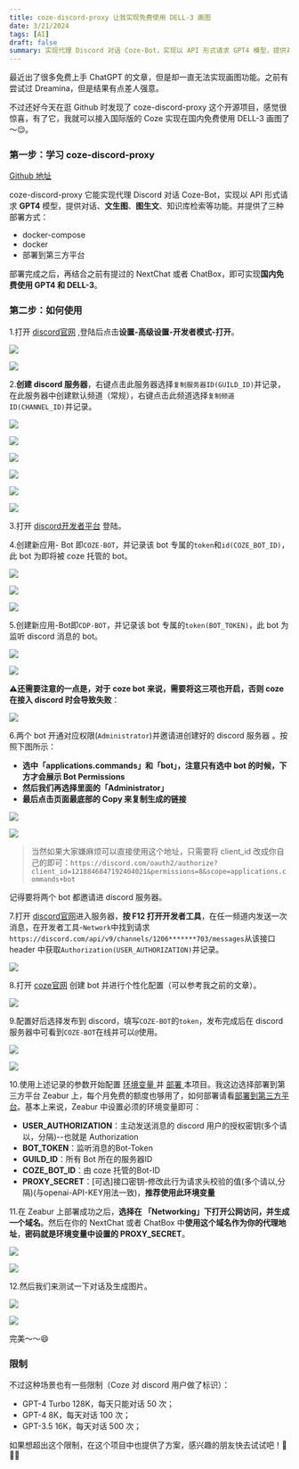 ```yaml
---
title: coze-discord-proxy 让我实现免费使用 DELL-3 画图
date: 3/21/2024
tags: [AI]
draft: false
summary: 实现代理 Discord 对话 Coze-Bot，实现以 API 形式请求 GPT4 模型，提供对话、文生图、图生文、知识库检索等功能
---
```


最近出了很多免费上手 ChatGPT 的文章，但是却一直无法实现画图功能。之前有尝试过 Dreamina，但是结果有点差人强意。

不过还好今天在逛 Github 时发现了 coze-discord-proxy 这个开源项目，感觉很惊喜，有了它，我就可以接入国际版的 Coze 实现在国内免费使用 DELL-3 画图了～😌。

### 第一步：学习 coze-discord-proxy

[Github 地址](https://github.com/deanxv/coze-discord-proxy)

coze-discord-proxy 它能实现代理 Discord 对话 Coze-Bot，实现以 API 形式请求 **GPT4** 模型，提供对话、**文生图**、**图生文**、知识库检索等功能。并提供了三种部署方式：

*   docker-compose
*   docker
*   部署到第三方平台

部署完成之后，再结合之前有提过的 NextChat 或者 ChatBox，即可实现**国内免费使用 GPT4 和 DELL-3**。

### 第二步：如何使用

1.打开 [discord官网](https://discord.com/app) ,登陆后点击**设置-高级设置-开发者模式-打开**。

![](https://note.ihsxu.com/api/imgs/1710862723934.webp)

![](https://note.ihsxu.com/api/imgs/1710862752124.webp)

2.**创建 discord 服务器**，右键点击此服务器选择`复制服务器ID(GUILD_ID)`并记录，在此服务器中创建默认频道（常规），右键点击此频道选择`复制频道ID(CHANNEL_ID)`并记录。

![](https://note.ihsxu.com/api/imgs/1710862819688.webp)

![](https://note.ihsxu.com/api/imgs/1710862895004.webp)

![](https://note.ihsxu.com/api/imgs/1710862910382.webp)

![](https://note.ihsxu.com/api/imgs/1710862939667.webp)

![](https://note.ihsxu.com/api/imgs/1710862960884.webp)

![](https://note.ihsxu.com/api/imgs/1710862975430.webp)

3.打开 [discord开发者平台](https://discord.com/developers/applications) 登陆。

4.创建新应用- Bot 即`COZE-BOT`，并记录该 bot 专属的`token`和`id(COZE_BOT_ID)`，此 bot 为即将被 coze 托管的 bot。

![](https://note.ihsxu.com/api/imgs/1710891935163.webp)

![](https://note.ihsxu.com/api/imgs/1710892208009.webp)

![](https://note.ihsxu.com/api/imgs/1710892255272.webp)

5.创建新应用-Bot即`CDP-BOT`，并记录该 bot 专属的`token(BOT_TOKEN)`，此 bot 为监听 discord 消息的 bot。

![](https://note.ihsxu.com/api/imgs/1710892364084.webp)

![](https://note.ihsxu.com/api/imgs/1710892396303.webp)

⚠️**还需要注意的一点是，对于 coze bot 来说，需要将这三项也开启，否则 coze 在接入 discord 时会导致失败**：

![](https://note.ihsxu.com/api/imgs/1710951354485.webp)

6.两个 bot 开通对应权限(`Administrator`)并邀请进创建好的 discord 服务器 。按照下图所示：

*   **选中「applications.commands」和「bot」，注意只有选中 bot 的时候，下方才会展示 Bot Permissions**
*   **然后我们再选择里面的「Administrator」**
*   **最后点击页面最底部的 Copy 来复制生成的链接**

![](https://note.ihsxu.com/api/imgs/1710947431681.webp)

![](https://note.ihsxu.com/api/imgs/1710947775183.webp)

> 当然如果大家嫌麻烦可以直接使用这个地址，只需要将 client\_id 改成你自己的即可：`https://discord.com/oauth2/authorize?client_id=1218846847192404021&permissions=8&scope=applications.commands+bot`&#x20;

记得要将两个 bot 都邀请进 discord 服务器。

7.打开 [discord官网](https://discord.com/app)进入服务器，**按 F12 打开开发者工具**，在任一频道内发送一次消息，在开发者工具-`Network`中找到请求 `https://discord.com/api/v9/channels/1206*******703/messages`从该接口 header 中获取`Authorization(USER_AUTHORIZATION)`并记录。

![](https://note.ihsxu.com/api/imgs/1710947954888.webp)

8.打开 [coze官网](https://www.coze.com/) 创建 bot 并进行个性化配置（可以参考我之前的文章）。

![](https://note.ihsxu.com/api/imgs/1710949009798.webp)

9.配置好后选择发布到 discord，填写`COZE-BOT`的`token`，发布完成后在 discord 服务器中可看到`COZE-BOT`在线并可以`@`使用。

![](https://note.ihsxu.com/api/imgs/1710948939699.webp)

![](https://note.ihsxu.com/api/imgs/1710949108316.webp)

10.使用上述记录的参数开始配置 [环境变量 ](https://github.com/deanxv/coze-discord-proxy/blob/main/README.md#%E7%8E%AF%E5%A2%83%E5%8F%98%E9%87%8F)并 [部署 ](https://github.com/deanxv/coze-discord-proxy/blob/main/README.md#%E9%83%A8%E7%BD%B2)本项目。我这边选择部署到第三方平台 Zeabur 上，每个月免费的额度也够用了，如何部署请看[部署到第三方平台](https://github.com/deanxv/coze-discord-proxy/blob/main/README.md#%E9%83%A8%E7%BD%B2%E5%88%B0%E7%AC%AC%E4%B8%89%E6%96%B9%E5%B9%B3%E5%8F%B0)。基本上来说，Zeabur 中设置必须的环境变量即可：

*   **USER\_AUTHORIZATION**：主动发送消息的 discord 用户的授权密钥(多个请以，分隔)--也就是 Authorization
*   **BOT\_TOKEN**：监听消息的Bot-Token
*   **GUILD\_ID**：所有 Bot 所在的服务器ID
*   **COZE\_BOT\_ID**：由 coze 托管的Bot-ID
*   **PROXY\_SECRET**：\[可选]接口密钥-修改此行为请求头校验的值(多个请以,分隔)(与openai-API-KEY用法一致)，**推荐使用此环境变量**

11.在 Zeabur 上部署成功之后，**选择在 「Networking」下打开公网访问，并生成一个域名**。然后在你的 NextChat 或者 ChatBox 中**使用这个域名作为你的代理地址**，**密码就是环境变量中设置的 PROXY\_SECRET**。

![](https://note.ihsxu.com/api/imgs/1710951736115.webp)

![](https://note.ihsxu.com/api/imgs/1710949574608.webp)

12.然后我们来测试一下对话及生成图片。

![](https://note.ihsxu.com/api/imgs/1710949662434.webp)

![](https://note.ihsxu.com/api/imgs/1710950023097.webp)

完美～～😄

### 限制

不过这种场景也有一些限制（Coze 对 discord 用户做了标识）：

*   GPT-4 Turbo 128K，每天只能对话 50 次；
*   GPT-4 8K，每天对话 100 次；
*   GPT-3.5 16K，每天对话 500 次；

如果想超出这个限制，在这个项目中也提供了方案，感兴趣的朋友快去试试吧！🏃🏃🏃

